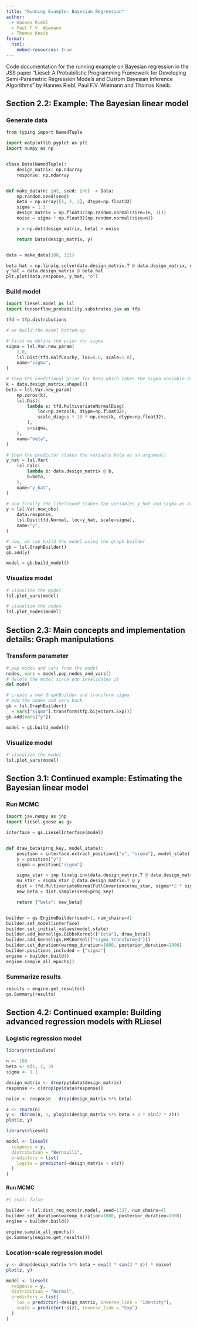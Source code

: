 ```yaml
---
title: "Running Example: Bayesian Regression"
author:
  - Hannes Riebl
  - Paul F.V. Wiemann
  - Thomas Kneib
format:
  html:
    embed-resources: true
---
```


Code documentation for the running example on Bayesian regression in the JSS paper "Liesel: A Probabilistic Programming Framework for Developing Semi-Parametric Regression Models and Custom Bayesian Inference Algorithms" by Hannes Riebl, Paul F.V. Wiemann and Thomas Kneib.

## Section 2.2: Example: The Bayesian linear model

### Generate data

```python
from typing import NamedTuple

import matplotlib.pyplot as plt
import numpy as np


class Data(NamedTuple):
    design_matrix: np.ndarray
    response: np.ndarray


def make_data(n: int, seed: int) -> Data:
    np.random.seed(seed)
    beta = np.array([1, 2, 3], dtype=np.float32)
    sigma = 1.1
    design_matrix = np.float32(np.random.normal(size=(n, 3)))
    noise = sigma * np.float32(np.random.normal(size=n))

    y = np.dot(design_matrix, beta) + noise

    return Data(design_matrix, y)


data = make_data(100, 321)

beta_hat = np.linalg.solve(data.design_matrix.T @ data.design_matrix, data.design_matrix.T @ data.response)
y_hat = data.design_matrix @ beta_hat
plt.plot(data.response, y_hat, "o")
```

### Build model

```python
import liesel.model as lsl
import tensorflow_probability.substrates.jax as tfp

tfd = tfp.distributions

# we build the model bottom-up

# first we define the prior for sigma
sigma = lsl.Var.new_param(
    1.0,
    lsl.Dist(tfd.HalfCauchy, loc=0.0, scale=1.0),
    name="sigma",
)

# then the conditional prior for beta which takes the sigma variable as an argument
k = data.design_matrix.shape[1]
beta = lsl.Var.new_param(
    np.zeros(k),
    lsl.Dist(
        lambda s: tfd.MultivariateNormalDiag(
            loc=np.zeros(k, dtype=np.float32),
            scale_diag=s * 10 * np.ones(k, dtype=np.float32),
        ),
        s=sigma,
    ),
    name="beta",
)

# then the predictor (takes the variable beta as an argument)
y_hat = lsl.Var(
    lsl.Calc(
        lambda b: data.design_matrix @ b,
        b=beta,
    ),
    name="y_hat",
)

# and finally the likelihood (takes the variables y_hat and sigma as arguments)
y = lsl.Var.new_obs(
    data.response,
    lsl.Dist(tfd.Normal, loc=y_hat, scale=sigma),
    name="y",
)

# now, we can build the model using the graph builder
gb = lsl.GraphBuilder()
gb.add(y)

model = gb.build_model()
```

### Visualize model

```python
# visualize the model
lsl.plot_vars(model)
```

```python
# visualize the nodes
lsl.plot_nodes(model)
```

## Section 2.3: Main concepts and implementation details: Graph manipulations

### Transform parameter

```python
# pop nodes and vars from the model
nodes, vars = model.pop_nodes_and_vars()
# delete the model since pop invalidates it
del model

# create a new GraphBuilder and transform sigma
# add the nodes and vars back
gb = lsl.GraphBuilder()
_ = vars["sigma"].transform(tfp.bijectors.Exp())
gb.add(vars["y"])

model = gb.build_model()
```

### Visualize model

```python
# visualize the model
lsl.plot_vars(model)
```

## Section 3.1: Continued example: Estimating the Bayesian linear model

### Run MCMC

```python
import jax.numpy as jnp
import liesel.goose as gs

interface = gs.LieselInterface(model)


def draw_beta(prng_key, model_state):
    position = interface.extract_position(["y", "sigma"], model_state)
    y = position["y"]
    sigma = position["sigma"]

    sigma_star = jnp.linalg.inv(data.design_matrix.T @ data.design_matrix + jnp.eye(data.design_matrix.shape[1]))
    mu_star = sigma_star @ data.design_matrix.T @ y
    dist = tfd.MultivariateNormalFullCovariance(mu_star, sigma**2 * sigma_star)
    new_beta = dist.sample(seed=prng_key)

    return {"beta": new_beta}


builder = gs.EngineBuilder(seed=1, num_chains=4)
builder.set_model(interface)
builder.set_initial_values(model.state)
builder.add_kernel(gs.GibbsKernel(["beta"], draw_beta))
builder.add_kernel(gs.HMCKernel(["sigma_transformed"]))
builder.set_duration(warmup_duration=1000, posterior_duration=1000)
builder.positions_included = ["sigma"]
engine = builder.build()
engine.sample_all_epochs()
```

### Summarize results

```python
results = engine.get_results()
gs.Summary(results)
```

## Section 4.2: Continued example: Building advanced regression models with RLiesel

### Logistic regression model

```r
library(reticulate)

n <- 100
beta <- c(1, 2, 3)
sigma <- 1.1

design_matrix <- drop(py$data$design_matrix)
response <- c(drop(py$data$response))

noise <- response - drop(design_matrix %*% beta)

z <- rnorm(n)
y <- rbinom(n, 1, plogis(design_matrix %*% beta + 3 * sin(2 * z)))
plot(z, y)
```

```r
library(rliesel)

model <- liesel(
  response = y,
  distribution = "Bernoulli",
  predictors = list(
    logits = predictor(~design_matrix + s(z))
  )
)
```

#### Run MCMC

```python
#| eval: false

builder = lsl.dist_reg_mcmc(r.model, seed=1337, num_chains=4)
builder.set_duration(warmup_duration=1000, posterior_duration=1000)
engine = builder.build()

engine.sample_all_epochs()
gs.Summary(engine.get_results())
```

### Location-scale regression model

```r
y <- drop(design_matrix %*% beta + exp(3 * sin(2 * z)) * noise)
plot(z, y)
```

```r
model <- liesel(
  response = y,
  distribution = "Normal",
  predictors = list(
    loc = predictor(~design_matrix, inverse_link = "Identity"),
    scale = predictor(~s(z), inverse_link = "Exp")
  )
)
```
